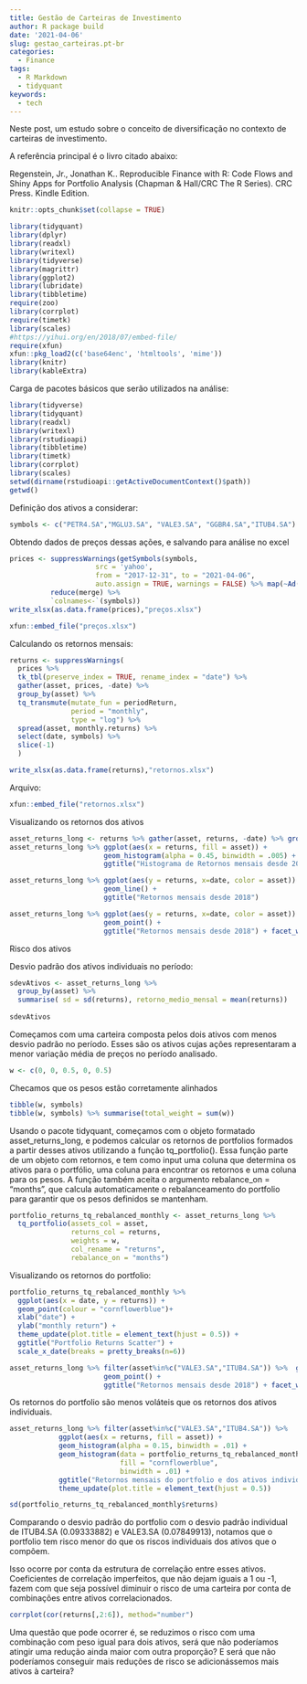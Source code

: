```yaml
---
title: Gestão de Carteiras de Investimento
author: R package build
date: '2021-04-06'
slug: gestao_carteiras.pt-br
categories:
  - Finance
tags:
  - R Markdown
  - tidyquant
keywords:
  - tech
---
```


Neste post, um estudo sobre o conceito de diversificação no contexto de carteiras de investimento. 

A referência principal é o livro citado abaixo:

Regenstein, Jr., Jonathan K.. Reproducible Finance with R: Code Flows and Shiny Apps for Portfolio Analysis (Chapman & Hall/CRC The R Series). CRC Press. Kindle Edition. 


<!--more-->

```r
knitr::opts_chunk$set(collapse = TRUE)
```

```r
library(tidyquant)
library(dplyr)
library(readxl)
library(writexl)
library(tidyverse)
library(magrittr)
library(ggplot2)
library(lubridate)
library(tibbletime)
require(zoo)
library(corrplot)
require(timetk)
library(scales)
#https://yihui.org/en/2018/07/embed-file/
require(xfun)
xfun::pkg_load2(c('base64enc', 'htmltools', 'mime'))
library(knitr)
library(kableExtra)

```

Carga de pacotes básicos que serão utilizados na análise:

```r
library(tidyverse)
library(tidyquant)
library(readxl)
library(writexl)
library(rstudioapi)
library(tibbletime)
library(timetk)
library(corrplot)
library(scales)
setwd(dirname(rstudioapi::getActiveDocumentContext()$path))
getwd()

```

Definição dos ativos a considerar:

```r
symbols <- c("PETR4.SA","MGLU3.SA", "VALE3.SA", "GGBR4.SA","ITUB4.SA")
```


Obtendo dados de preços dessas ações, e salvando para análise no excel

```r
prices <- suppressWarnings(getSymbols(symbols,
                     src = 'yahoo',
                     from = "2017-12-31", to = "2021-04-06",
                     auto.assign = TRUE, warnings = FALSE) %>% map(~Ad(get(.))) %>% 
          reduce(merge) %>%
          `colnames<-`(symbols))
write_xlsx(as.data.frame(prices),"preços.xlsx")
```
```r
xfun::embed_file("preços.xlsx")
```


Calculando os retornos mensais:

```r

returns <- suppressWarnings(
  prices %>%
  tk_tbl(preserve_index = TRUE, rename_index = "date") %>% 
  gather(asset, prices, -date) %>%
  group_by(asset) %>% 
  tq_transmute(mutate_fun = periodReturn,
               period = "monthly",
               type = "log") %>%
  spread(asset, monthly.returns) %>% 
  select(date, symbols) %>% 
  slice(-1)
  )

write_xlsx(as.data.frame(returns),"retornos.xlsx")

```
Arquivo:

```r
xfun::embed_file("retornos.xlsx")
```


Visualizando os retornos dos ativos
```r

asset_returns_long <- returns %>% gather(asset, returns, -date) %>% group_by(asset)
asset_returns_long %>% ggplot(aes(x = returns, fill = asset)) +
                       geom_histogram(alpha = 0.45, binwidth = .005) + 
                       ggtitle("Histograma de Retornos mensais desde 2018")
```

```r

asset_returns_long %>% ggplot(aes(y = returns, x=date, color = asset)) +
                       geom_line() + 
                       ggtitle("Retornos mensais desde 2018")
```


```r

asset_returns_long %>% ggplot(aes(y = returns, x=date, color = asset)) +
                       geom_point() + 
                       ggtitle("Retornos mensais desde 2018") + facet_wrap(~asset)
```



Risco dos ativos

Desvio padrão dos ativos individuais no período:

```r
sdevAtivos <- asset_returns_long %>%
  group_by(asset) %>%
  summarise( sd = sd(returns), retorno_medio_mensal = mean(returns))
  
sdevAtivos
```



Começamos com uma carteira composta pelos dois ativos com menos desvio padrão no período. Esses são os ativos cujas ações representaram a menor variação média de preços no período analisado.

```r
w <- c(0, 0, 0.5, 0, 0.5) 
```

Checamos que os pesos estão corretamente alinhados 
```r
tibble(w, symbols)
tibble(w, symbols) %>% summarise(total_weight = sum(w))
```

Usando o pacote tidyquant, começamos com o objeto formatado asset_returns_long, e podemos calcular os retornos de portfolios formados a partir desses ativos utilizando a função tq_portfolio(). Essa função parte de um objeto com retornos, e tem como input uma coluna que determina os ativos para o portfólio, uma coluna para encontrar os retornos e uma coluna para os pesos. A função também aceita o argumento rebalance_on = "months", que calcula automaticamente o rebalanceamento do portfolio para garantir que os pesos definidos se mantenham. 

```r

portfolio_returns_tq_rebalanced_monthly <- asset_returns_long %>% 
  tq_portfolio(assets_col = asset,
               returns_col = returns, 
               weights = w, 
               col_rename = "returns", 
               rebalance_on = "months") 

```


Visualizando os retornos do portfolio:

```r
portfolio_returns_tq_rebalanced_monthly %>% 
  ggplot(aes(x = date, y = returns)) + 
  geom_point(colour = "cornflowerblue")+ 
  xlab("date") + 
  ylab("monthly return") + 
  theme_update(plot.title = element_text(hjust = 0.5)) + 
  ggtitle("Portfolio Returns Scatter") + 
  scale_x_date(breaks = pretty_breaks(n=6))

```


```r
asset_returns_long %>% filter(asset%in%c("VALE3.SA","ITUB4.SA")) %>%  ggplot(aes(y = returns, x=date, color = asset)) +
                       geom_point() + 
                       ggtitle("Retornos mensais desde 2018") + facet_wrap(~asset)

```

Os retornos do portfolio são menos voláteis que os retornos dos ativos individuais. 


```r
asset_returns_long %>% filter(asset%in%c("VALE3.SA","ITUB4.SA")) %>% 
            ggplot(aes(x = returns, fill = asset)) + 
            geom_histogram(alpha = 0.15, binwidth = .01) + 
            geom_histogram(data = portfolio_returns_tq_rebalanced_monthly, 
                           fill = "cornflowerblue", 
                           binwidth = .01) + 
            ggtitle("Retornos mensais do portfolio e dos ativos individuais") + 
            theme_update(plot.title = element_text(hjust = 0.5))
```


```r
sd(portfolio_returns_tq_rebalanced_monthly$returns)
```

Comparando o desvio padrão do portfolio com o desvio padrão individual de ITUB4.SA (0.09333882) e VALE3.SA (0.07849913), notamos que o portfolio tem risco menor do que os riscos individuais dos ativos que o compõem. 

Isso ocorre por conta da estrutura de correlação entre esses ativos. Coeficientes de correlação imperfeitos, que não dejam iguais a 1 ou -1, fazem com que seja possível diminuir o risco de uma carteira por conta de combinações entre ativos correlacionados. 


```r
corrplot(cor(returns[,2:6]), method="number")
```


Uma questão que pode ocorrer é, se reduzimos o risco com uma combinação com peso igual para dois ativos, será que não poderíamos atingir uma redução ainda maior com outra proporção? E será que não poderíamos conseguir mais reduções de risco se adicionássemos mais ativos à carteira? 




